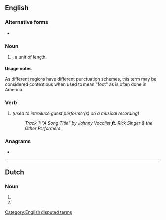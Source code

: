 {{also|Appendix:Variations of "ft"}}
==English==

===Alternative forms===
* {{l|en|ft}}

===Noun===
{{head|en|noun}}

# {{lb|en|US}} {{abbreviation of|foot|lang=en}}, a unit of length.

====Usage notes====
As different regions have different punctuation schemes, this term may be considered contentious when used to mean "foot" as is often done in America.

===Verb===
{{head|en|verb}}

# {{abbreviation of|featuring|lang=en|nodot=1}} ''(used to introduce guest performer(s) on a musical recording)''
#: ''Track 1: "A Song Title" by Johnny Vocalist '''ft.''' Rick Singer & the Other Performers''

===Anagrams===
* {{anagrams|en|a=ft|TF|Tf|tf}}

[[Category:English disputed terms]]

----

==Dutch==

===Noun===
{{head|nl|noun}}

# {{abbreviation of|fort|lang=nl}}
# {{abbreviation of|vesting|lang=nl}}